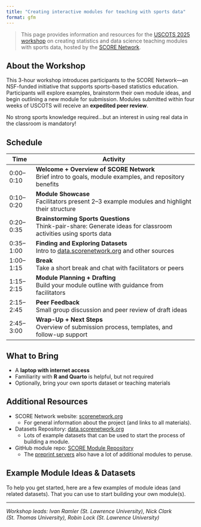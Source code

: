 ```yaml
---
title: "Creating interactive modules for teaching with sports data"
format: gfm
---
```


> This page provides information and resources for the [USCOTS 2025 workshop](https://www.causeweb.org/cause/uscots/uscots25/program/workshops/w13){target="_blank"} on creating statistics and data science teaching modules with sports data, hosted by the [SCORE Network](https://scorenetwork.org){target="_blank"}.

## About the Workshop

This 3-hour workshop introduces participants to the SCORE Network—an NSF-funded initiative that supports sports-based statistics education. Participants will explore examples, brainstorm their own module ideas, and begin outlining a new module for submission. Modules submitted within four weeks of USCOTS will receive an **expedited peer review**.

No strong sports knowledge required...but an interest in using real data in the classroom is mandatory!

## Schedule

| Time        | Activity                                                                 |
|-------------|--------------------------------------------------------------------------|
| 0:00–0:10   | **Welcome + Overview of SCORE Network**<br>Brief intro to goals, module examples, and repository benefits |
| 0:10–0:20   | **Module Showcase**<br>Facilitators present 2–3 example modules and highlight their structure |
| 0:20–0:35   | **Brainstorming Sports Questions**<br>Think-pair-share: Generate ideas for classroom activities using sports data |
| 0:35–1:00   | **Finding and Exploring Datasets**<br>Intro to [data.scorenetwork.org](https://data.scorenetwork.org){target="_blank"} and other sources |
| 1:00–1:15   | **Break**<br>Take a short break and chat with facilitators or peers |
| 1:15–2:15   | **Module Planning + Drafting**<br>Build your module outline with guidance from facilitators |
| 2:15–2:45   | **Peer Feedback**<br>Small group discussion and peer review of draft ideas |
| 2:45–3:00   | **Wrap-Up + Next Steps**<br>Overview of submission process, templates, and follow-up support |


## What to Bring

- A **laptop with internet access**
- Familiarity with **R and Quarto** is helpful, but not required
- Optionally, bring your own sports dataset or teaching materials

## Additional Resources

- SCORE Network website: [scorenetwork.org](https://scorenetwork.org){target="_blank"}  
  + For general information about the project (and links to all materials).
- Datasets Repository: [data.scorenetwork.org](https://data.scorenetwork.org){target="_blank"}  
  + Lots of example datasets that can be used to start the process of building a module.
- GitHub module repo: [SCORE Module Repository](https://modules.scorenetwork.org/){target="_blank"}
  + The [preprint servers](https://modules.scorenetwork.org/preprints.html){target="_blank"} also have a lot of additional modules to peruse.


## Example Module Ideas & Datasets

To help you get started, here are a few examples of module ideas (and related datasets). That you can use to start building your own module(s).




---
*Workshop leads: Ivan Ramler (St. Lawrence University), Nick Clark (St. Thomas University), Robin Lock (St. Lawrence University)*
